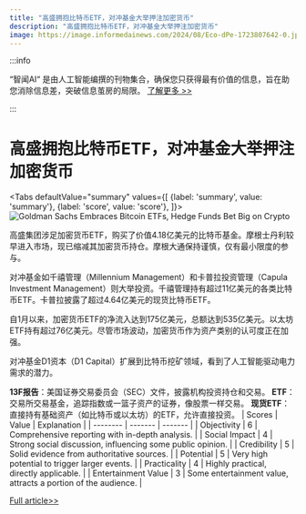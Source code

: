 ```yaml
---
title: "高盛拥抱比特币ETF，对冲基金大举押注加密货币"
description: "高盛拥抱比特币ETF，对冲基金大举押注加密货币"
image: https://image.informedainews.com/2024/08/Eco-dPe-1723807642-0.jpg
---
```



:::info

“智闻AI“ 是由人工智能编撰的刊物集合，确保您只获得最有价值的信息，旨在助您消除信息差，突破信息茧房的局限。  [了解更多 >>](/)

:::

# 高盛拥抱比特币ETF，对冲基金大举押注加密货币


<Tabs
	defaultValue="summary"
	values={[
	{label: 'summary', value: 'summary'},
	{label: 'score', value: 'score'},
]}>
<TabItem value="summary">
<img
  src="https://image.informedainews.com/2024/08/Eco-dPe-1723807642-0.jpg"
  alt="Goldman Sachs Embraces Bitcoin ETFs, Hedge Funds Bet Big on Crypto"
/>



高盛集团涉足加密货币ETF，购买了价值4.18亿美元的比特币基金。摩根士丹利较早进入市场，现已缩减其加密货币持仓。摩根大通保持谨慎，仅有最小限度的参与。

对冲基金如千禧管理（Millennium Management）和卡普拉投资管理（Capula Investment Management）则大举投资。千禧管理持有超过11亿美元的各类比特币ETF。卡普拉披露了超过4.64亿美元的现货比特币ETF。

自1月以来，加密货币ETF的净流入达到175亿美元，总额达到535亿美元。以太坊ETF持有超过76亿美元。尽管市场波动，加密货币作为资产类别的认可度正在加强。

对冲基金D1资本（D1 Capital）扩展到比特币挖矿领域，看到了人工智能驱动电力需求的潜力。

**13F报告**：美国证券交易委员会（SEC）文件，披露机构投资持仓和交易。
**ETF**：交易所交易基金，追踪指数或一篮子资产的证券，像股票一样交易。
**现货ETF**：直接持有基础资产（如比特币或以太坊）的ETF，允许直接投资。
</TabItem>
<TabItem value="score">
	| Scores     | Value   | Explanation |
	| -------- | ------- | ------- |
	| Objectivity  | 6    | Comprehensive reporting with in-depth analysis.    |
	| Social Impact | 4     | Strong social discussion, influencing some public opinion.    |
	| Credibility    | 5    | Solid evidence from authoritative sources.    |
	| Potential    | 5    | Very high potential to trigger larger events.    |
	| Practicality    | 4    | Highly practical, directly applicable.    |
	| Entertainment Value    | 3    | Some entertainment value, attracts a portion of the audience.    |
</TabItem>
</Tabs>

[Full article>>](https://www.cnbc.com/2024/08/15/goldman-sachs-jumps-into-bitcoin-etfs-while-morgan-stanley-retreats.html)
